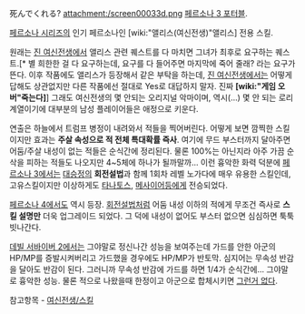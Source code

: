死んでくれる?
attachment:/screen00033d.png
[[페르소나 3 포터블]].

[[페르소나 시리즈]]의 인기 페르소나인 [wiki:"앨리스(여신전생)"앨리스] 전용 스킬.

원래는 [[진 여신전생]]에서 앨리스 관련 퀘스트를 다 마치면 그녀가 최후로 요구하는 퀘스트.[* 별 희한한 걸 다 요구하는데, 요구를 다 들어주면 마지막에 죽어 줄래? 라는 요구가 뜬다. 이후 작품에도 앨리스가 등장해서 같은 부탁을 하는데, [[진 여신전생]]에서는 어떻게 답해도 상관없지만 다른 작품에선 절대로 Yes로 대답하지 말자. 진짜 '''[wiki:"게임 오버"죽는다]''']
그래도 여신전생의 몇 안되는 오리지널 악마이며, 역시(...) 몇 안 되는 로리 계열이기에 대부분의 남성 플레이어들은 애정으로 키운다. 

연출은 하늘에서 트럼프 병정이 내려와서 적들을 찍어버린다. 어떻게 보면 깜찍한 스킬이지만 효과는 '''주살 속성으로 적 전체 특대확률 즉사'''. 여기에 무드 부스터까지 달아주면 어둠/주살 내성이 없는 적들은 순식간에 정리된다. 물론 100%는 아닌지라 아주 가끔 순삭을 피하는 적들도 나오지만 4~5체에 하나가 될까말까...
이런 흉악한 화력 덕분에 [[페르소나 3]]에서는 [[대승정]]의 '''회전설법'''과 함께 1회차 레벨 노가다에 매우 유용한 스킬인데, 고유스킬이지만 이상하게도 [[타나토스]], [[메사이어]]등에게 전승되었다.

[[페르소나 4]]에서도 역시 등장. [[회전설법]]처럼 어둠 내성 이하의 적에게 무조건 즉사로 '''스킬 설명만''' 더욱 업그레이드 되었다. 그 덕에 내성이 없어도 부스터 없으면 심심하면 툭툭 빗나간다.

[[데빌 서바이버 2]]에서는 그야말로 정신나간 성능을 보여주는데 가드를 안한 아군의 HP/MP를 증발시켜버리고 가드했을 경우에도 HP/MP가 반토막. 심지어는 무속성 반감을 달아도 반감이 된다. 그러니까 무속성 반감에 가드를 하면 1/4가 순식간에... 그야말로 흉악한 성능. 물론 적으로 나왔을때 한정이고 아군으로 합체시키면 [[그런거 없다]].

참고항목 - [[여신전생/스킬]]
